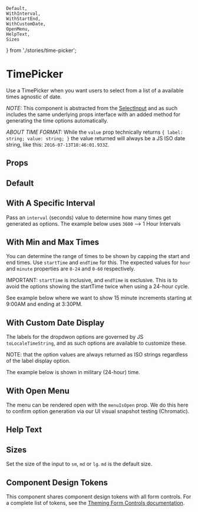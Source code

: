     Default,
    WithInterval,
    WithStartEnd,
    WithCustomDate,
    OpenMenu,
    HelpText,
    Sizes
} from './stories/time-picker';

# TimePicker

Use a TimePicker when you want users to select from a list of a available times agnostic of date.

_NOTE:_ This component is abstracted from the [SelectInput](?path=/docs/components-selectinput-overview--default-story)
and as such includes the same underlying props interface with an added method for generating the time options automatically.

_ABOUT TIME FORMAT:_ While the `value` prop technically returns `{ label: string; value: string; }` the value returned will always
be a JS ISO date string, like this: `2016-07-13T18:46:01.933Z`.

## Props


## Default

<Default />

## With A Specific Interval

Pass an `interval` (seconds) value to determine how many times get generated as options.
The example below uses `3600` --> 1 Hour Intervals

<WithInterval />

## With Min and Max Times

You can determine the range of times to be shown by capping the start and end times.
Use `startTime` and `endTime` for this. The expected values for `hour` and `minute` properties
are `0-24` and `0-60` respectively.

IMPORTANT: `startTime` is inclusive, and `endTime` is exclusive. This is to avoid
the options showing the startTime twice when using a 24-hour cycle.

See example below where we want to show 15 minute increments starting at 9:00AM and ending at 3:30PM.

<WithStartEnd />

## With Custom Date Display

The labels for the dropdwon options are governed by JS `toLocaleTimeString`, and as such
options are available to customize these.

NOTE: that the option values are always returned as ISO strings regardless of the label display option.

The example below is shown in military (24-hour) time.

<WithCustomDate />

## With Open Menu

The menu can be rendered open with the `menuIsOpen` prop. We do this here to confirm option generation
via our UI visual snapshot testing (Chromatic).

<OpenMenu />

## Help Text

<HelpText />

## Sizes

Set the size of the input to `sm`, `md` or `lg`. `md` is the default size.

<Sizes />

## Component Design Tokens

This component shares component design tokens with all form controls. For a complete list of tokens, see the [Theming Form Controls documentation](/docs/theming-form-controls--custom-theme-form).
